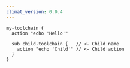 ```yaml
---
climat_version: 0.0.4
---
```

```clidsl title="toolchain.cli" {4-6}
my-toolchain {
  action "echo 'Hello'"

  sub child-toolchain {   // <- Child name
    action "echo 'Child'" // <- Child action
  }
}
```
